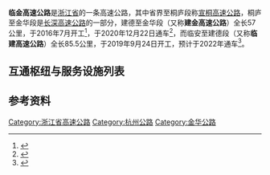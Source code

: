 {{中国高速公路信息框
|名称=长深高速公路（桐庐 - 金华）
|路线简称=临金
|编号=G25
|起点=皖浙界
|终点={{China Expwy Name|G60}}金华东枢纽
|最近通车日期=2020年12月22日
|已通车里程=57
|规划总里程=142.5}}
{{中国高速公路信息框
|名称=宣铜高速公路 (浙皖省界 - 桐庐)
|路线简称=临金
|省名=Zhejiang
|编号=S29
|起点=皖浙界
|终点={{China Expwy Name|G60}}金华东枢纽
|规划总里程=142.5}}

'''临金高速公路'''是[[浙江省|浙江省]]的一条高速公路，其中省界至桐庐段称[[宣桐高速公路|宣桐高速公路]]，桐庐至金华段是[[长深高速公路|长深高速公路]]的一部分，建德至金华段（又称'''建金高速公路'''）全长57公里，于2016年7月开工<ref>{{cite news|title=临金高速公路终于开建了！计划2020年建成通车|url=http://zzhz.zjol.com.cn/system/2016/07/25/021240056.shtml|publisher=住在杭州|date=2016-07-25|accessdate=2018-12-10|archive-date=2018-12-10|archive-url=https://web.archive.org/web/20181210110950/http://zzhz.zjol.com.cn/system/2016/07/25/021240056.shtml|dead-url=no}}</ref>，于2020年12月22日通车<ref>{{Cite web|title=杭州绕城西复线、千黄高速淳安段、建金高速今日同步通车-杭州新闻中心-杭州网|url=https://hznews.hangzhou.com.cn/chengshi/content/2020-12/22/content_7878133.html|accessdate=2020-12-22|work=hznews.hangzhou.com.cn|archive-date=2020-12-22|archive-url=https://web.archive.org/web/20201222011614/https://hznews.hangzhou.com.cn/chengshi/content/2020-12/22/content_7878133.html|dead-url=no}}</ref>，而临安至建德段（又称'''临建高速公路'''）全长85.5公里，于2019年9月24日开工，预计于2022年通车<ref>{{Cite web|title=预计亚运会前贯通！临建高速正式开工建设啦~_高速公路|url=http://www.sohu.com/a/343645509_349157|accessdate=2019-10-13|work=www.sohu.com|archive-date=2019-10-13|archive-url=https://web.archive.org/web/20191013023030/http://www.sohu.com/a/343645509_349157|dead-url=no}}</ref>。


== 互通枢纽与服务设施列表 ==
{{Start expwy exit box|place=1}}
{{Expwy exit group|{{China Expwy Name|S29|P=Zhejiang|路段}}|place=1}}
{{Expwy exit item|type=B|state=U|name=浙皖界|place=浙皖界|place rows=1|highway connection={{China Expwy Name|S05|P=Anhui}}}}
{{Expwy exit item|type=E|state=U|name=横路|place=[[杭州市|杭州市]]<br/>[[临安区|临安区]]|place rows=5}}
{{Expwy exit item|type=ES|state=U|name=於潜北|road connection={{中国国道名|329}}}}
{{Expwy exit item|type=H|state=U|name=於潜|highway connection={{China Expwy Name|G56}}}}
{{Expwy exit item|type=EP|state=U|name=潜川}}
{{Expwy exit item|type=E|state=U|name=乐平}}
{{Expwy exit item|type=E|state=U|name=分水|place=[[杭州市|杭州市]]<br/>[[桐庐县|桐庐县]]|place rows=3}}
{{Expwy exit item|type=ES|state=U|name=瑶琳}}
{{Expwy exit item|type=E|state=U|name=横村}}
{{Expwy exit item|type=EH|name=安仁|place=[[杭州市|杭州市]]<br/>[[建德市|建德市]]|place rows=1|highway connection={{China Expwy Name|G6021|L1=G25|[[杭新景高速公路|杭新景高速]]}}}}
{{Expwy exit group|{{China Expwy Name|G25|路段}}|place=1}}
{{Expwy exit item|type=H|name=杨村桥|place=[[杭州市|杭州市]]<br/>[[建德市|建德市]]|place rows=4|highway connection={{China Expwy Name|G6021|L1=G25|[[杭新景高速公路|杭新景高速]]}}}}
{{Expwy exit item|type=E|name=梅城}}
{{Expwy exit item|type=P|name=梅城}}
{{Expwy exit item|type=E|name=大洋|road connection={{中国县道名|610}}<br/>英烈路}}
{{Expwy exit item|type=E|name=兰溪北|place=[[金华市|金华市]]<br/>[[兰溪市|兰溪市]]|place rows=3}}
{{Expwy exit item|type=S|name=兰溪}}
{{Expwy exit item|type=E|name=马涧}}
{{Expwy exit item|type=H|name=鹤岩山|place=[[金华市|金华市]]<br/>[[金东区|金东区]]|place rows=2|highway connection={{China Expwy Name|G60}}|comment=限临安方向入，金华方向出}}
{{Expwy exit item|type=EH|name=金华东|highway connection={{China Expwy Name|G25|[[金丽温高速公路|金丽温高速]]}}<br/>{{China Expwy Name|G60}}|road connection={{中国国道名|235}}<br/>北二环路|comment=往G25主线限临安方向入，金华方向出}}
{{End expwy exit box|place=1}}

== 参考资料 ==
{{Reflist}}

{{浙江省高速公路}}
[[Category:浙江省高速公路|Category:浙江省高速公路]]
[[Category:杭州公路|Category:杭州公路]]
[[Category:金华公路|Category:金华公路]]